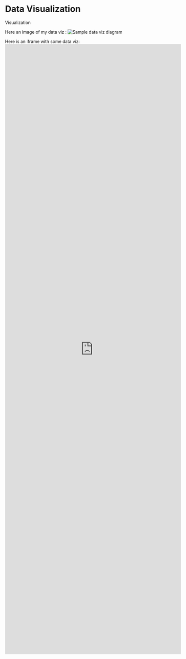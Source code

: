 # Data Visualization

Visualization


Here an image of my data viz :
![Sample data viz diagram](./viz.jpg)


Here is an iframe with some data viz: 
<div><iframe style="width: 60vw; height: 50vh; border: none;" src="https://query.wikidata.org/embed.html#%23defaultView%3AGraph%0ASELECT%20%3F3D_computer_graphics%20%3F3D_computer_graphicsLabel%20%3Finstance_of%20%3Finstance_ofLabel%20%3Flocation%20%3FlocationLabel%20%3Finception%20%3Fcollection%20%3FcollectionLabel%20%3Fcreator%20%3FcreatorLabel%20WHERE%20%7B%0A%20%20SERVICE%20wikibase%3Alabel%20%7B%20bd%3AserviceParam%20wikibase%3Alanguage%20%22%5BAUTO_LANGUAGE%5D%2Cen%22.%20%7D%0A%20%20%3F3D_computer_graphics%20wdt%3AP31%20wd%3AQ189177.%0A%20%20%3F3D_computer_graphics%20wdt%3AP195%20wd%3AQ1255096.%0A%20%20OPTIONAL%20%7B%20%3F3D_computer_graphics%20wdt%3AP31%20%3Finstance_of.%20%7D%0A%20%20OPTIONAL%20%7B%20%3F3D_computer_graphics%20wdt%3AP276%20%3Flocation.%20%7D%0A%20%20OPTIONAL%20%7B%20%3F3D_computer_graphics%20wdt%3AP571%20%3Finception.%20%7D%0A%20%20OPTIONAL%20%7B%20%3F3D_computer_graphics%20wdt%3AP195%20%3Fcollection.%20%7D%0A%20%20OPTIONAL%20%7B%20%3F3D_computer_graphics%20wdt%3AP170%20%3Fcreator.%20%7D%0A%7D%0ALIMIT%20100" referrerpolicy="origin" sandbox="allow-scripts allow-same-origin allow-popups"></iframe></div>